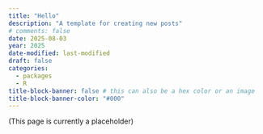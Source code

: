 ```yaml
---
title: "Hello"
description: "A template for creating new posts"
# comments: false
date: 2025-08-03
year: 2025
date-modified: last-modified
draft: false
categories:
  - packages
  - R
title-block-banner: false # this can also be a hex color or an image
title-block-banner-color: "#000"
---
```


(This page is currently a placeholder)
